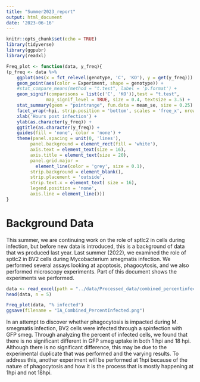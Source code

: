 ```yaml
---
title: "Summer2023_report"
output: html_document
date: '2023-06-16'
---
```


```r
knitr::opts_chunk$set(echo = TRUE)
library(tidyverse)
library(ggpubr)
library(readxl)
```

```r
Freq_plot <- function(data, y_freq){
(p_freq <- data %>% 
    ggplot(aes(x = fct_relevel(genotype, 'C', 'KO'), y = get(y_freq))) +
    geom_point(aes(color = Experiment, shape = genotype)) +
    #stat_compare_means(method = "t.test", label = 'p.format') +
    geom_signif(comparisons = list(c('C', 'KO')),test = "t.test", 
               map_signif_level = TRUE, size = 0.4, textsize = 3.5) +
    stat_summary(geom = "pointrange", fun.data = mean_se, size = 0.25) +
    facet_wrap(~hpi, strip.position = 'bottom', scales = 'free_x', nrow = 1)+
    xlab('Hours post infection') +
    ylab(as.character(y_freq)) +
    ggtitle(as.character(y_freq)) +
    guides(fill = 'none', color = 'none') +
    theme(panel.spacing = unit(0, 'lines'),
         panel.background = element_rect(fill = 'white'),
         axis.text = element_text(size = 16),
         axis.title = element_text(size = 20),
         panel.grid.major = 
           element_line(color = 'grey', size = 0.1),
         strip.background = element_blank(),
         strip.placement = 'outside',
         strip.text.x = element_text( size = 16),
         legend.position = 'none',
         axis.line = element_line()))
}
```

# Background Data
This summer, we are continuing work on the role of sptlc2 in cells during infection, but before new data is introduced, this is a background of data that ws produced last year. Last summer (2022), we examined the role of sptlc2 in BV2 cells during Mycobacterium smegmatis infection. We performed several assays looking at apoptosis, phagocytosis, and we also performed microscopy experiments. Part of this document shows the experiments we performed.

```r
data <- read_excel(path = "../data/Processed_data/combined_percentinfected.xlsx", na = c('NA','N/A'), col_names = TRUE)
head(data, n = 5)
```

```r
Freq_plot(data, "% infected")
ggsave(filename = "IA_Combined_PercentInfected.png")
```

In an attempt to discover whether phagocytosis is impacted during M. smegmatis infection, BV2 cells were infected through a spinfection with GFP smeg. Through analyzing the percent of infected cells, we found that there is no significant different in GFP smeg uptake in both 1 hpi and 18 hpi. Although there is no significant difference, this may be due to the experimental duplicate that was performed and the varying results. To address this, another experiment will be performed at 1hpi because of the nature of phagocytosis and how it is the process that is mostly happening at 1hpi and not 18hpi.

 
